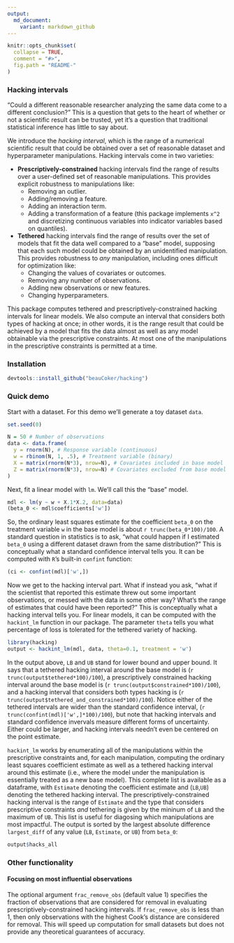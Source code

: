 ```yaml
---
output:
  md_document:
    variant: markdown_github
---
```


<!-- README.md is generated from README.Rmd. Please edit that file -->

```r
knitr::opts_chunk$set(
  collapse = TRUE,
  comment = "#>",
  fig.path = "README-"
)
```

### Hacking intervals

"Could a different reasonable researcher analyzing the same data come to a different conclusion?" This is a question that gets to the heart of whether or not a scientific result can be trusted, yet it's a question that traditional statistical inference has little to say about. 

We introduce the *hacking interval*, which is the range of a numerical scientific result that could be obtained over a set of reasonable dataset and hyperparameter manipulations. Hacking intervals come in two varieties:

*	**Prescriptively-constrained** hacking intervals find the range of results over a user-defined set of reasonable manipulations. This provides explicit robustness to manipulations like:
    * Removing an outlier.
    * Adding/removing a feature.
    * Adding an interaction term. 
    * Adding a transformation of a feature (this package implements `x^2` and discretizing continuous variables into indicator variables based on quantiles). 
*	**Tethered** hacking intervals find the range of results over the set of models that fit the data well compared to a "base" model, supposing that each such model could be obtained by an unidentified manipulation. This provides robustness to *any* manipulation, including ones difficult for optimization like:
    * Changing the values of covariates or outcomes. 
    * Removing any number of observations.
    * Adding new observations or new features.
    * Changing hyperparameters.  

This package computes tethered and prescriptively-constrained hacking intervals for linear models. We also compute an interval that considers both types of hacking at once; in other words, it is the range result that could be achieved by a model that fits the data almost as well as any model obtainable via the prescriptive constraints. At most one of the manipulations in the prescriptive constraints is permitted at a time. 

### Installation

```r
devtools::install_github("beauCoker/hacking")
```
  
### Quick demo

Start with a dataset. For this demo we'll generate a toy dataset `data`. 

```r
set.seed(0)

N = 50 # Number of observations
data <- data.frame(
  y = rnorm(N), # Response variable (continuous)
  w = rbinom(N, 1, .5), # Treatment variable (binary)
  X = matrix(rnorm(N*3), nrow=N), # Covariates included in base model
  Z = matrix(rnorm(N*3), nrow=N) # Covariates excluded from base model
)
```

Next, fit a linear model with `lm`. We'll call this the "base" model. 

```r
mdl <- lm(y ~ w + X.1*X.2, data=data)
(beta_0 <- mdl$coefficients['w'])
```

So, the ordinary least squares estimate for the coefficient `beta_0` on the treatment variable `w` in the base model is about `r trunc(beta_0*100)/100`. A standard question in statistics is to ask, "what could happen if I estimated `beta_0` using a different dataset drawn from the same distribution?" This is conceptually what a standard confidence interval tells you. It can be computed with `R`'s built-in `confint` function:
```r
(ci <- confint(mdl)['w',])
```

Now we get to the hacking interval part. What if instead you ask, "what if the scientist that reported this estimate threw out some important observations, or messed with the data in some other way? What's the range of estimates that could have been reported?" This is conceptually what a hacking interval tells you. For linear models, it can be computed with the `hackint_lm` function in our package. The parameter `theta` tells you what percentage of loss is tolerated for the tethered variety of hacking.

```r
library(hacking)
output <- hackint_lm(mdl, data, theta=0.1, treatment = 'w')
```

In the output above, `LB` and `UB` stand for lower bound and upper bound. It says that a tethered hacking interval around the base model is (`r trunc(output$tethered*100)/100`), a prescriptively constrained hacking interval around the base model is (`r trunc(output$constrained*100)/100`), and a hacking interval that considers both types hacking is (`r trunc(output$tethered_and_constrained*100)/100`). Notice either of the tethered intervals are wider than the standard confidence interval, (`r trunc(confint(mdl)['w',]*100)/100`), but note that hacking intervals and standard confidence invervals measure different forms of uncertainty. Either could be larger, and hacking intervals needn't even be centered on the point estimate. 

`hackint_lm` works by enumerating all of the manipulations within the prescriptive constraints and, for each manipulation, computing the ordinary least squares coefficient estimate as well as a tethered hacking interval around this estimate (i.e., where the model under the manipulation is essentially treated as a new base model). This complete list is available as a dataframe, with `Estimate` denoting the coefficient estimate and (`LB`,`UB`) denoting the tethered hacking interval. The prescriptively-constrained hacking interval is the range of `Estimate` and the type that considers prescriptive constraints *and* tethering is given by the mininum of `LB` and the maximum of `UB`. This list is useful for diagosing which manipulations are most impactful. The output is sorted by the largest absolute difference `largest_diff` of any value (`LB`, `Estimate`, or `UB`) from `beta_0`:

```r
output$hacks_all
```

### Other functionality

#### Focusing on most influential observations 

The optional argument `frac_remove_obs` (default value 1) specifies the fraction of observations that are considered for removal in evaluating prescriptively-constrained hacking intervals. If `frac_remove_obs` is less than 1, then only observations with the highest Cook's distance are considered for removal. This will speed up computation for small datasets but does not provide any theoretical guarantees of accuracy. 

